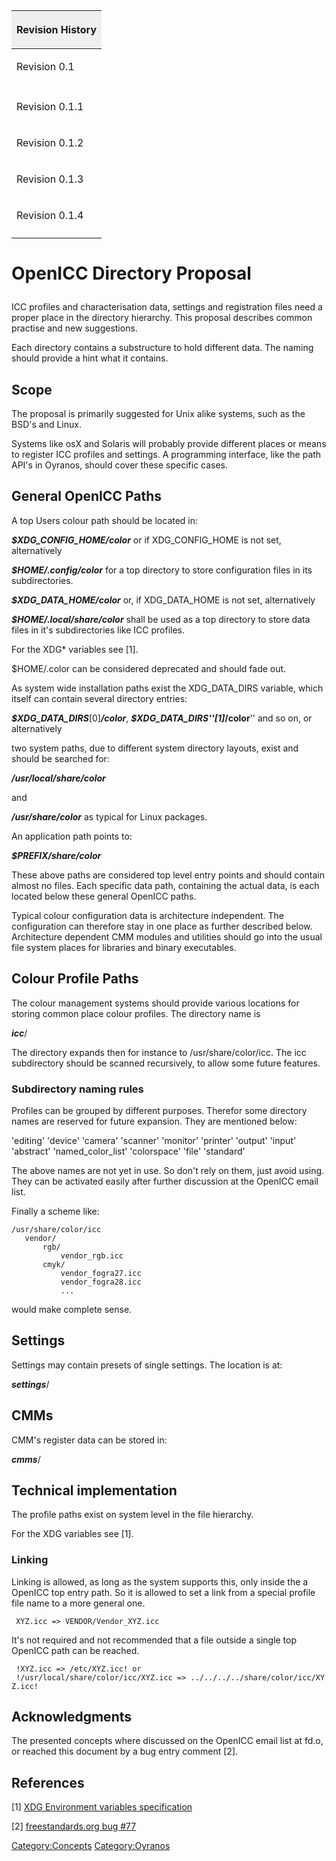 {| style="width:100%;text-align:left"
|+
! style="background:#efefef;text-align:left" colspan="4" | Revision History
|-
| Revision 0.1
| 2007-09-17 
| Kai-Uwe Behrmann
| A write down of [[OpenICC]] email discussions.
|-
|-
| Revision 0.1.1
| 2007-09-27 
| Kai-Uwe Behrmann
| hint at xdg about ~/.config and XDG variables
|-
| Revision 0.1.2
| 2007-10-17
| Kai-Uwe Behrmann
| hint from bug#77 freestandards.org
|-
| Revision 0.1.3
| 2007-10-17
| Stanislav Brabec
| clear about XDG variable scope
|-
| Revision 0.1.4
| 2007-11-14
| Kai-Uwe Behrmann
| slight modifications
|-
|}



<H1>OpenICC Directory Proposal</H1>

ICC profiles and characterisation data, settings and registration files need a proper place in the directory hierarchy. This proposal describes common practise and new suggestions.

Each directory contains a substructure to hold different data. The naming should provide a hint what it contains.


== Scope ==
The proposal is primarily suggested for Unix alike systems, such as the BSD's and Linux.

Systems like osX and Solaris will probably provide different places or means to register ICC profiles and settings. A programming interface, like the path API's in Oyranos, should cover these specific cases.

== General OpenICC Paths ==
A top Users colour path should be located in:

'''''$XDG_CONFIG_HOME/color'''''
or if XDG_CONFIG_HOME is not set, alternatively

'''''$HOME/.config/color'''''
for a top directory to store configuration files in its subdirectories.


'''''$XDG_DATA_HOME/color'''''
or, if XDG_DATA_HOME is not set, alternatively

'''''$HOME/.local/share/color'''''
shall be used as a top directory to store data files in it's subdirectories like ICC profiles.

For the XDG* variables see [1].

$HOME/.color can be considered deprecated and should fade out.



As system wide installation paths exist the XDG_DATA_DIRS variable, which itself can contain several directory entries:

'''''$XDG_DATA_DIRS'''''[0]'''''/color''''', '''''$XDG_DATA_DIRS'''''[1]'''''/color''''' and so on, or alternatively

two system paths, due to different system directory layouts, exist and should be searched for:

'''''/usr/local/share/color'''''

and

'''''/usr/share/color''''' as typical for Linux packages.

An application path points to:

'''''$PREFIX/share/color'''''

These above paths are considered top level entry points and should contain almost no files.
Each specific data path, containing the actual data, is each located below these general OpenICC paths.

Typical colour configuration data is architecture independent. The configuration can therefore stay in one place as further described below.
Architecture dependent CMM modules and utilities should go into the usual file system places for libraries and binary executables.

== Colour Profile Paths ==
The colour management systems should provide various locations for storing common place colour profiles.
The directory name is

'''''icc'''''/

The directory expands then for instance to /usr/share/color/icc.
The icc subdirectory should be scanned recursively, to allow some future features.

=== Subdirectory naming rules ===
Profiles can be grouped by different purposes. Therefor some directory names are reserved for future expansion. They are mentioned below:

'editing' 'device' 'camera' 'scanner' 'monitor' 'printer' 'output' 'input' 'abstract' 'named_color_list' 'colorspace' 'file' 'standard'

The above names are not yet in use. So don't rely on them, just avoid using. They can be activated easily after further discussion at the OpenICC email list.

Finally a scheme like:
 /usr/share/color/icc
    vendor/
        rgb/
            vendor_rgb.icc
        cmyk/
            vendor_fogra27.icc
            vendor_fogra28.icc
            ...
would make complete sense.

== Settings ==
Settings may contain presets of single settings.
The location is at:

'''''settings'''''/


== CMMs ==
CMM's register data can be stored in:

'''''cmms'''''/


== Technical implementation ==
The profile paths exist on system level in the file hierarchy. 

For the XDG variables see [1].

=== Linking ===
Linking is allowed, as long as the system supports this, only inside the a OpenICC top entry path. So it is allowed to set a link from a special profile file name to a more general one. 
  XYZ.icc => VENDOR/Vendor_XYZ.icc
It's not required and not recommended that a file outside a single top OpenICC path can be reached.
  !XYZ.icc => /etc/XYZ.icc! or
  !/usr/local/share/color/icc/XYZ.icc => ../../../../share/color/icc/XYZ.icc!

== Acknowledgments ==
The presented concepts where discussed on the OpenICC email list at fd.o, or reached this document by a bug entry comment [2].

== References ==
[1] [http://standards.freedesktop.org/freedesktop-platform-specs/1.0/basedir-spec-0.6/ar01s03.html XDG Environment variables specification]

[2] [http://bugs.freestandards.org/show_bug.cgi?id=77 freestandards.org bug #77]



[[Category:Concepts]]
[[Category:Oyranos]]